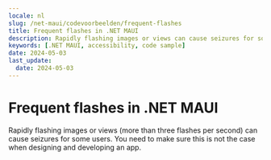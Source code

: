 ```yaml
---
locale: nl
slug: /net-maui/codevoorbeelden/frequent-flashes
title: Frequent flashes in .NET MAUI
description: Rapidly flashing images or views can cause seizures for some users.
keywords: [.NET MAUI, accessibility, code sample]
date: 2024-05-03
last_update:
  date: 2024-05-03
---
```


# Frequent flashes in .NET MAUI

Rapidly flashing images or views (more than three flashes per second) can cause seizures for some users. You need to make sure this is not the case when designing and developing an app.

<CodeSample id="screen-flashes" platform="net-maui" locale="en"/>
